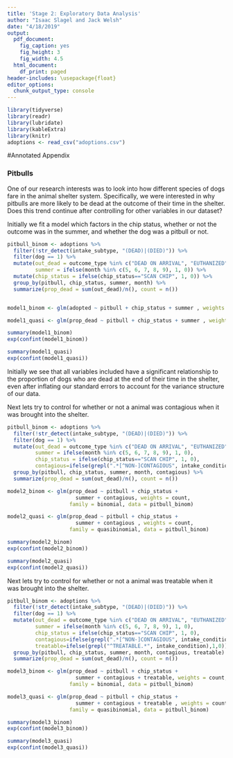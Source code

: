 ```yaml
---
title: 'Stage 2: Exploratory Data Analysis'
author: "Isaac Slagel and Jack Welsh"
date: "4/18/2019"
output:
  pdf_document:
    fig_caption: yes
    fig_height: 3
    fig_width: 4.5
  html_document:
    df_print: paged
header-includes: \usepackage{float}
editor_options:
  chunk_output_type: console
---
```


```r
library(tidyverse)
library(readr)
library(lubridate)
library(kableExtra)
library(knitr)
adoptions <- read_csv("adoptions.csv")
```

#Annotated Appendix

### Pitbulls

One of our research interests was to look into how different species of dogs fare in the animal shelter system. Specifically, we were interested in why pitbulls are more likely to be dead at the outcome of their time in the shelter. Does this trend continue after controlling for other variables in our dataset? 

Initially we fit a model which factors in the chip status, whether or not the outcome was in the summer, and whether the dog was a pitbull or not. 

```r
pitbull_binom <- adoptions %>%
  filter(!str_detect(intake_subtype, "(DEAD)|(DIED)")) %>%
  filter(dog == 1) %>%
  mutate(out_dead = outcome_type %in% c("DEAD ON ARRIVAL", "EUTHANIZED", "DIED"),
         summer = ifelse(month %in% c(5, 6, 7, 8, 9), 1, 0)) %>%
  mutate(chip_status = ifelse(chip_status=="SCAN CHIP", 1, 0)) %>%
  group_by(pitbull, chip_status, summer, month) %>%
  summarize(prop_dead = sum(out_dead)/n(), count = n())


model1_binom <- glm(adopted ~ pitbull + chip_status + summer , weights = count, family = binomial, data = pitbull_binom)

model1_quasi <- glm(prop_dead ~ pitbull + chip_status + summer , weights = count, family = quasibinomial, data = pitbull_binom)

summary(model1_binom)
exp(confint(model1_binom))

summary(model1_quasi)
exp(confint(model1_quasi))

```

Initially we see that all variables included have a significant relationship to the proportion of dogs who are dead at the end of their time in the shelter, even after inflating our standard errors to account for the variance structure of our data.  


Next lets try to control for whether or not a animal was contagious when it was brought into the shelter. 

```r
pitbull_binom <- adoptions %>%
  filter(!str_detect(intake_subtype, "(DEAD)|(DIED)")) %>%
  filter(dog == 1) %>%
  mutate(out_dead = outcome_type %in% c("DEAD ON ARRIVAL", "EUTHANIZED", "DIED"),
         summer = ifelse(month %in% c(5, 6, 7, 8, 9), 1, 0),
         chip_status = ifelse(chip_status=="SCAN CHIP", 1, 0),
         contagious=ifelse(grepl(".*[^NON-]CONTAGIOUS", intake_condition),1,0)) %>%
  group_by(pitbull, chip_status, summer, month, contagious) %>%
  summarize(prop_dead = sum(out_dead)/n(), count = n())

model2_binom <- glm(prop_dead ~ pitbull + chip_status + 
                      summer + contagious, weights = count, 
                    family = binomial, data = pitbull_binom)

model2_quasi <- glm(prop_dead ~ pitbull + chip_status + 
                      summer + contagious , weights = count, 
                    family = quasibinomial, data = pitbull_binom)

summary(model2_binom)
exp(confint(model2_binom))

summary(model2_quasi)
exp(confint(model2_quasi))
```

Next lets try to control for whether or not a animal was treatable when it was brought into the shelter. 

```r
pitbull_binom <- adoptions %>%
  filter(!str_detect(intake_subtype, "(DEAD)|(DIED)")) %>%
  filter(dog == 1) %>%
  mutate(out_dead = outcome_type %in% c("DEAD ON ARRIVAL", "EUTHANIZED", "DIED"),
         summer = ifelse(month %in% c(5, 6, 7, 8, 9), 1, 0),
         chip_status = ifelse(chip_status=="SCAN CHIP", 1, 0),
         contagious=ifelse(grepl(".*[^NON-]CONTAGIOUS", intake_condition),1,0),
         treatable=ifelse(grepl("^TREATABLE.*", intake_condition),1,0)) %>%
  group_by(pitbull, chip_status, summer, month, contagious, treatable) %>%
  summarize(prop_dead = sum(out_dead)/n(), count = n())

model3_binom <- glm(prop_dead ~ pitbull + chip_status + 
                      summer + contagious + treatable, weights = count, 
                    family = binomial, data = pitbull_binom)

model3_quasi <- glm(prop_dead ~ pitbull + chip_status + 
                      summer + contagious + treatable , weights = count, 
                    family = quasibinomial, data = pitbull_binom)

summary(model3_binom)
exp(confint(model3_binom))

summary(model3_quasi)
exp(confint(model3_quasi))
```
